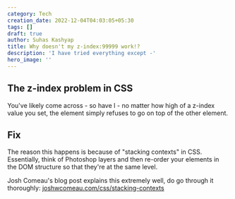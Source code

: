 ```yaml
---
category: Tech
creation_date: 2022-12-04T04:03:05+05:30
tags: []
draft: true
author: Suhas Kashyap
title: Why doesn't my z-index:99999 work!?
description: 'I have tried everything except -'
hero_image: ''
---
```


## The z-index problem in CSS

You've likely come across - so have I - no matter how high of a z-index value you set, the element simply refuses to go on top of the other element.

## Fix

The reason this happens is because of "stacking contexts" in CSS. Essentially, think of Photoshop layers and then re-order your elements in the DOM structure so that they're at the same level.

Josh Comeau's blog post explains this extremely well, do go through it thoroughly: [joshwcomeau.com/css/stacking-contexts](https://www.joshwcomeau.com/css/stacking-contexts)
